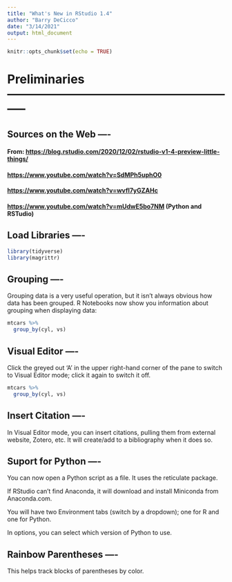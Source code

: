 ```yaml
---
title: "What's New in RStudio 1.4"
author: "Barry DeCicco"
date: "3/14/2021"
output: html_document
---
```


```r
knitr::opts_chunk$set(echo = TRUE)
```

# Preliminaries -----------------------------------------------------------

## Sources on the Web ----

#### From: <https://blog.rstudio.com/2020/12/02/rstudio-v1-4-preview-little-things/>

#### <https://www.youtube.com/watch?v=SdMPh5uphO0>

#### <https://www.youtube.com/watch?v=wvfI7yGZAHc>

#### <https://www.youtube.com/watch?v=mUdwE5bo7NM> (Python and RSTudio)

## Load Libraries ----

```r
library(tidyverse)
library(magrittr)


```

## Grouping ----

Grouping data is a very useful operation, but it isn't always obvious how data has been grouped. R Notebooks now show you information about grouping when displaying data:

```r

mtcars %>% 
  group_by(cyl, vs)

```

## Visual Editor ----

Click the greyed out 'A' in the upper right-hand corner of the pane to switch to Visual Editor mode; click it again to switch it off.

```r

mtcars %>% 
  group_by(cyl, vs)

```

## Insert Citation ----

In Visual Editor mode, you can insert citations,
pulling them from external website, Zotero, etc.
It will create/add to a bibliography when it does so.

## Suport for Python ----

You can now open a Python script as a file.
It uses the reticulate package.

If RStudio can't find Anaconda, it will download and 
install Miniconda from Anaconda.com.

You will have two Environment tabs (switch by a dropdown); one for R and one for Python.

In options, you can select which version of Python to use.

## Rainbow Parentheses ----

This helps track blocks of parentheses by color.




